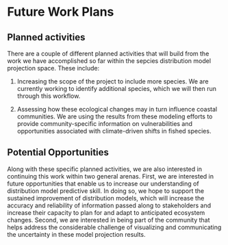 # Future Work Plans

## Planned activities

There are a couple of different planned activities that will build from the work we have accomplished so far within the sepcies distribution model projection space. These include:

1.  Increasing the scope of the project to include more species. We are currently working to identify additional species, which we will then run through this workflow.

2.  Assessing how these ecological changes may in turn influence coastal communities. We are using the results from these modeling efforts to provide community-specific information on vulnerabilities and opportunities associated with climate-driven shifts in fished species. 

## Potential Opportunities

Along with these specific planned activities, we are also interested in continuing this work within two general arenas. First, we are interested in future opportunities that enable us to increase our understanding of distribution model predictive skill. In doing so, we hope to support the sustained improvement of distribution models, which will increase the accuracy and reliability of information passed along to stakeholders and increase their capacity to plan for and adapt to anticipated ecosystem changes. Second, we are interested in being part of the community that helps address the considerable challenge of visualizing and communicating the uncertainty in these model projection results. 